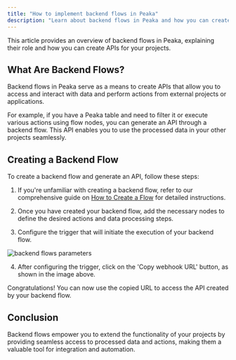 ```yaml
---
title: "How to implement backend flows in Peaka"
description: "Learn about backend flows in Peaka and how you can create APIs for your projects"
---
```


This article provides an overview of backend flows in Peaka, explaining their role and how you can create APIs for your projects.

## What Are Backend Flows?

Backend flows in Peaka serve as a means to create APIs that allow you to access and interact with data and perform actions from external projects or applications.

For example, if you have a Peaka table and need to filter it or execute various actions using flow nodes, you can generate an API through a backend flow. This API enables you to use the processed data in your other projects seamlessly.

## Creating a Backend Flow

To create a backend flow and generate an API, follow these steps:

1. If you're unfamiliar with creating a backend flow, refer to our comprehensive guide on [How to Create a Flow](http://www.peaka.com/docs/flows/how-to-create-a-flow/) for detailed instructions.

2. Once you have created your backend flow, add the necessary nodes to define the desired actions and data processing steps.

3. Configure the trigger that will initiate the execution of your backend flow.

<img
  src="https://cdn.peaka.com/flows/backend-flows-1.png"
  alt="backend flows parameters"
/>

4. After configuring the trigger, click on the 'Copy webhook URL' button, as shown in the image above.

Congratulations! You can now use the copied URL to access the API created by your backend flow.

## Conclusion

Backend flows empower you to extend the functionality of your projects by providing seamless access to processed data and actions, making them a valuable tool for integration and automation.

